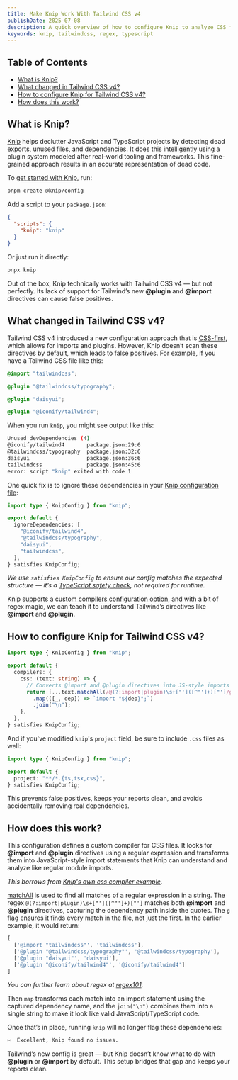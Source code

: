 ```yaml
---
title: Make Knip Work With Tailwind CSS v4
publishDate: 2025-07-08
description: A quick overview of how to configure Knip to analyze CSS files using Tailwind CSS v4.
keywords: knip, tailwindcss, regex, typescript
---
```


## Table of Contents

- [What is Knip?](#what-is-knip)
- [What changed in Tailwind CSS v4?](#what-changed-in-tailwind-css-v4)
- [How to configure Knip for Tailwind CSS v4?](#how-to-configure-knip-for-tailwind-css-v4)
- [How does this work?](#how-does-this-work)

## What is Knip?

[Knip](https://knip.dev) helps declutter JavaScript and TypeScript projects by detecting dead exports, unused files, and dependencies. It does this intelligently using a plugin system modeled after real-world tooling and frameworks. This fine-grained approach results in an accurate representation of dead code. 

To [get started with Knip](https://knip.dev/overview/getting-started), run:
```bash
pnpm create @knip/config
```

Add a script to your `package.json`:
```json title="package.json"
{
  "scripts": {
    "knip": "knip"
  }
}
```

Or just run it directly:
```bash
pnpx knip
```

Out of the box, Knip technically works with Tailwind CSS v4 — but not perfectly. Its lack of support for Tailwind’s new **@plugin** and **@import** directives can cause false positives.

## What changed in Tailwind CSS v4?

Tailwind CSS v4 introduced a new configuration approach that is [CSS-first](http://tailwindcss.com/blog/tailwindcss-v4#css-first-configuration), which allows for imports and plugins. However, Knip doesn’t scan these directives by default, which leads to false positives. For example, if you have a Tailwind CSS file like this:

```css
@import "tailwindcss";

@plugin "@tailwindcss/typography";

@plugin "daisyui";

@plugin "@iconify/tailwind4";
```
When you run `knip`, you might see output like this:

```bash
Unused devDependencies (4)
@iconify/tailwind4       package.json:29:6
@tailwindcss/typography  package.json:32:6
daisyui                  package.json:36:6
tailwindcss              package.json:45:6
error: script "knip" exited with code 1
```

One quick fix is to ignore these dependencies in your [Knip configuration file](https://knip.dev/overview/configuration):

```ts title="knip.config.ts"
import type { KnipConfig } from "knip";     

export default {
  ignoreDependencies: [
    "@iconify/tailwind4",
    "@tailwindcss/typography",
    "daisyui",
    "tailwindcss",
  ],
} satisfies KnipConfig;
```

*We use `satisfies KnipConfig` to ensure our config matches the expected structure — it’s a [TypeScript safety check](https://www.typescriptlang.org/docs/handbook/release-notes/typescript-4-9.html#the-satisfies-operator), not required for runtime.*

Knip supports a [custom compilers configuration option](https://knip.dev/features/compilers#custom-compilers), and with a bit of regex magic, we can teach it to understand Tailwind’s directives like **@import** and **@plugin**.

## How to configure Knip for Tailwind CSS v4?

```ts title="knip.config.ts"
import type { KnipConfig } from "knip";

export default {
  compilers: {
    css: (text: string) => {
      // Converts @import and @plugin directives into JS-style imports
      return [...text.matchAll(/@(?:import|plugin)\s+["']([^"']+)["']/g)]
        .map(([_, dep]) => `import "${dep}";`)
        .join("\n");
    },
  },
} satisfies KnipConfig;
```

And if you've modified `knip`'s `project` field, be sure to include `.css` files as well:

```ts title="knip.config.ts"
import type { KnipConfig } from "knip";

export default {
  project: "**/*.{ts,tsx,css}",
} satisfies KnipConfig;
```

This prevents false positives, keeps your reports clean, and avoids accidentally removing real dependencies.

## How does this work?

This configuration defines a custom compiler for CSS files. It looks for **@import** and **@plugin** directives using a regular expression and transforms them into JavaScript-style import statements that Knip can understand and analyze like regular module imports.

*This borrows from [Knip's own css compiler example](https://knip.dev/features/compilers#css).*

[matchAll](https://developer.mozilla.org/en-US/docs/Web/JavaScript/Reference/Global_Objects/String/matchAll) is used to find all matches of a regular expression in a string. The regex `@(?:import|plugin)\s+["']([^"']+)["']` matches both **@import** and **@plugin** directives, capturing the dependency path inside the quotes. The `g` flag ensures it finds every match in the file, not just the first. In the earlier example, it would return:

```ts
[
  ['@import "tailwindcss"', 'tailwindcss'],
  ['@plugin "@tailwindcss/typography"', '@tailwindcss/typography'],
  ['@plugin "daisyui"', 'daisyui'],
  ['@plugin "@iconify/tailwind4"', '@iconify/tailwind4']
]
```

*You can further learn about regex at [regex101](https://regex101.com/r/aoOabK/1).*

Then `map` transforms each match into an import statement using the captured dependency name, and the `join("\n")` combines them into a single string to make it look like valid JavaScript/TypeScript code. 

Once that’s in place, running `knip` will no longer flag these dependencies:

```bash
✂️  Excellent, Knip found no issues.
```

Tailwind’s new config is great — but Knip doesn’t know what to do with **@plugin** or **@import** by default. This setup bridges that gap and keeps your reports clean.
